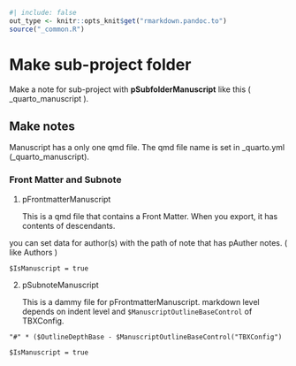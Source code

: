 ```r
#| include: false
out_type <- knitr::opts_knit$get("rmarkdown.pandoc.to")
source("_common.R")
```
# Make sub-project folder {#sec-make-sub-project-folder }

Make a note for sub-project with **pSubfolderManuscript** like this ( _quarto_manuscript ).



## Make notes
Manuscript has a only one qmd file. The qmd file name is set in _quarto.yml (_quarto_manuscript).


### Front Matter and Subnote

1. pFrontmatterManuscript
    
    This is a qmd file that contains a Front Matter. When you export, it has  contents of descendants.

you can set data for author(s) with the path of note that has pAuther notes. ( like Authors )

`$IsManuscript = true`


2. pSubnoteManuscript

    This is a dammy file for pFrontmatterManuscript. markdown level depends on indent level and `$ManuscriptOutlineBaseControl` of TBXConfig.

```
"#" * ($OutlineDepthBase - $ManuscriptOutlineBaseControl("TBXConfig")
```
 
`$IsManuscript = true`





